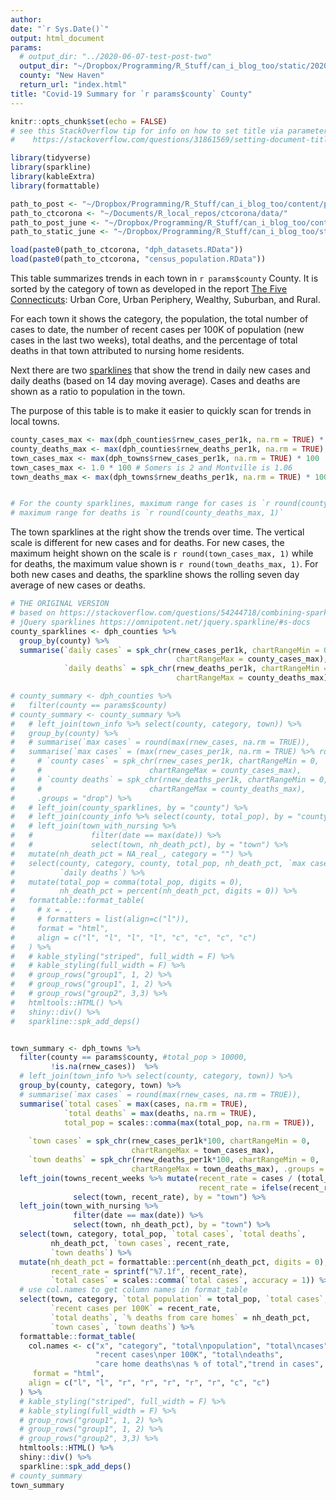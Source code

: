 ```yaml
---
author: 
date: "`r Sys.Date()`"
output: html_document
params: 
  # output_dir: "../2020-06-07-test-post-two"
  output_dir: "~/Dropbox/Programming/R_Stuff/can_i_blog_too/static/2020-06-22-tracking-covid-19-in-connecticut"
  county: "New Haven"
  return_url: "index.html"
title: "Covid-19 Summary for `r params$county` County"
---
```


```r
knitr::opts_chunk$set(echo = FALSE)
# see this StackOverflow tip for info on how to set title via parameter:
#    https://stackoverflow.com/questions/31861569/setting-document-title-in-rmarkdown-from-parameters
```
```r
library(tidyverse)
library(sparkline)
library(kableExtra)
library(formattable)
```
```r
path_to_post <- "~/Dropbox/Programming/R_Stuff/can_i_blog_too/content/post/2020-03-29-covid19-cases-in-connecticut/"
path_to_ctcorona <- "~/Documents/R_local_repos/ctcorona/data/"
path_to_post_june <- "~/Dropbox/Programming/R_Stuff/can_i_blog_too/content/post/2020-06-22-tracking-covid-19-in-connecticut/"
path_to_static_june <- "~/Dropbox/Programming/R_Stuff/can_i_blog_too/static/post/2020-06-22-tracking-covid-19-in-connecticut/"

load(paste0(path_to_ctcorona, "dph_datasets.RData"))
load(paste0(path_to_ctcorona, "census_population.RData"))
```

This table summarizes trends in each town in `r params$county` County. 
It is sorted by the category of town as
developed in the report [The Five Connecticuts](https://ctdatahaven.org/sites/ctdatahaven/files/UConnCPR%20Changing%20Demographics-5%20CTs%202004.pdf):
Urban Core, Urban Periphery, Wealthy, Suburban, and Rural.

For each town it shows the category, the population, 
the total number of cases to date, the number of recent cases per
100K of population (new cases in the last two weeks), total deaths, and the percentage of total deaths
in that town
attributed to nursing home residents.

Next there are two [sparklines](https://en.wikipedia.org/wiki/Sparkline)
that show the trend in daily new cases and daily deaths (based on 
14 day moving average). Cases and deaths are shown as a ratio to population
in the town. 

The purpose of this table is to make it easier to quickly scan
for trends in local towns.

```r
county_cases_max <- max(dph_counties$rnew_cases_per1k, na.rm = TRUE) * 100
county_deaths_max <- max(dph_counties$rnew_deaths_per1k, na.rm = TRUE) * 100
town_cases_max <- max(dph_towns$rnew_cases_per1k, na.rm = TRUE) * 100
town_cases_max <- 1.0 * 100 # Somers is 2 and Montville is 1.06 
town_deaths_max <- max(dph_towns$rnew_deaths_per1k, na.rm = TRUE) * 100


# For the county sparklines, maximum range for cases is `r round(county_cases_max,1)`
# maximum range for deaths is `r round(county_deaths_max, 1)`
```

The town sparklines at the right show the trends over time.
The vertical scale is different for new cases and for deaths.
For new cases, the maximum height shown on the scale is `r round(town_cases_max, 1)` while 
for deaths, the maximum value shown is `r round(town_deaths_max, 1)`. For both new cases and
deaths, the sparkline shows the rolling seven day average of new cases or deaths. 



```r
# THE ORIGINAL VERSION
# based on https://stackoverflow.com/questions/54244718/combining-sparkline-in-kableextra-table
# jQuery sparklines https://omnipotent.net/jquery.sparkline/#s-docs
county_sparklines <- dph_counties %>% 
  group_by(county) %>% 
  summarise(`daily cases` = spk_chr(rnew_cases_per1k, chartRangeMin = 0,
                                     chartRangeMax = county_cases_max),
            `daily deaths` = spk_chr(rnew_deaths_per1k, chartRangeMin = 0,
                                     chartRangeMax = county_deaths_max), .groups = "drop")

# county_summary <- dph_counties %>% 
#   filter(county == params$county)
# county_summary <- county_summary %>% 
#   # left_join(town_info %>% select(county, category, town)) %>% 
#   group_by(county) %>% 
#   # summarise(`max cases` = round(max(rnew_cases, na.rm = TRUE)),
#   summarise(`max cases` = (max(rnew_cases_per1k, na.rm = TRUE) %>% round(4)),
#     # `county cases` = spk_chr(rnew_cases_per1k, chartRangeMin = 0, 
#     #                        chartRangeMax = county_cases_max),
#     # `county deaths` = spk_chr(rnew_deaths_per1k, chartRangeMin = 0, 
#     #                        chartRangeMax = county_deaths_max), 
#     .groups = "drop") %>% 
#   # left_join(county_sparklines, by = "county") %>% 
#   # left_join(county_info %>% select(county, total_pop), by = "county") %>% 
#   # left_join(town_with_nursing %>% 
#   #             filter(date == max(date)) %>% 
#   #             select(town, nh_death_pct), by = "town") %>% 
#   mutate(nh_death_pct = NA_real_, category = "") %>% 
#   select(county, category, county, total_pop, nh_death_pct, `max cases`, `daily cases`,
#          `daily deaths`) %>% 
#   mutate(total_pop = comma(total_pop, digits = 0), 
#          nh_death_pct = percent(nh_death_pct, digits = 0)) %>% 
#   formattable::format_table(
#     # x = .,
#     # formatters = list(align=c("l")),
#     format = "html",
#     align = c("l", "l", "l", "l", "c", "c", "c", "c")
#   ) %>%
#   # kable_styling("striped", full_width = F) %>%
#   # kable_styling(full_width = F) %>%
#   # group_rows("group1", 1, 2) %>%
#   # group_rows("group1", 1, 2) %>%
#   # group_rows("group2", 3,3) %>%
#   htmltools::HTML() %>%
#   shiny::div() %>%
#   sparkline::spk_add_deps()


town_summary <- dph_towns %>%
  filter(county == params$county, #total_pop > 10000,
         !is.na(rnew_cases))  %>%
  # left_join(town_info %>% select(county, category, town)) %>% 
  group_by(county, category, town) %>% 
  # summarise(`max cases` = round(max(rnew_cases, na.rm = TRUE)),
  summarise(`total cases` = max(cases, na.rm = TRUE),
            `total deaths` = max(deaths, na.rm = TRUE),
            total_pop = scales::comma(max(total_pop, na.rm = TRUE)),
            
    `town cases` = spk_chr(rnew_cases_per1k*100, chartRangeMin = 0, 
                           chartRangeMax = town_cases_max),
    `town deaths` = spk_chr(rnew_deaths_per1k*100, chartRangeMin = 0, 
                           chartRangeMax = town_deaths_max), .groups = "drop") %>% 
  left_join(towns_recent_weeks %>% mutate(recent_rate = cases / (total_pop / 100000),
                                          recent_rate = ifelse(recent_rate < 0, 0, recent_rate)) %>% 
              select(town, recent_rate), by = "town") %>% 
  left_join(town_with_nursing %>% 
              filter(date == max(date)) %>% 
              select(town, nh_death_pct), by = "town") %>% 
  select(town, category, total_pop, `total cases`, `total deaths`,
         nh_death_pct, `town cases`, recent_rate,
         `town deaths`) %>% 
  mutate(nh_death_pct = formattable::percent(nh_death_pct, digits = 0),
         recent_rate = sprintf("%7.1f", recent_rate),
         `total cases` = scales::comma(`total cases`, accuracy = 1)) %>% 
  # use col.names to get column names in format_table
  select(town, category, `total population` = total_pop, `total cases`, 
         `recent cases per 100K` = recent_rate, 
         `total deaths`, `% deaths from care homes` = nh_death_pct, 
         `town cases`, `town deaths`) %>% 
  formattable::format_table(
    col.names <- c("x", "category", "total\npopulation", "total\ncases",
                   "recent cases\nper 100K", "total\ndeaths",
                   "care home deaths\nas % of total","trend in cases", "trend in deaths"),
     format = "html",
    align = c("l", "l", "r", "r", "r", "r", "r", "c", "c")
  ) %>%
  # kable_styling("striped", full_width = F) %>%
  # kable_styling(full_width = F) %>%
  # group_rows("group1", 1, 2) %>%
  # group_rows("group1", 1, 2) %>%
  # group_rows("group2", 3,3) %>%
  htmltools::HTML() %>%
  shiny::div() %>%
  sparkline::spk_add_deps()
# county_summary
town_summary
```



